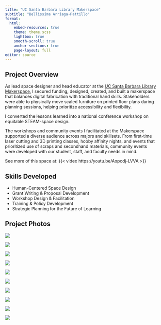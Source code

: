 ```yaml
---
title: "UC Santa Barbara Library Makerspace"
subtitle: "Bellissima Arriaga-Pattillo"
format: 
  html:
    embed-resources: true
    theme: theme.scss
    lightbox: true
    smooth-scroll: true
    anchor-sections: true
    page-layout: full
editor: source
---
```


## Project Overview

As lead space designer and head educator at the [UC Santa Barbara Library Makerspace](https://www.library.ucsb.edu/makerspace), I secured funding, designed, created, and built a makerspace that balances digital fabrication with traditional hand skills. Stakeholders were able to physically move scaled furniture on printed floor plans during planning sessions, helping prioritize accessibility and flexibility.

I converted the lessons learned into a national conference workshop on equitable STEAM-space design.

The workshops and community events I facilitated at the Makerspace supported a diverse audience across majors and skillsets. From first-time laser cutting and 3D printing classes, hobby affinity nights, and events that prioritized use of scraps and secondhand materials, community events were developed with our student, staff, and faculty needs in mind.

See more of this space at: {{< video https://youtu.be/Aopcdj-LVVA >}}

## Skills Developed

-   Human-Centered Space Design
-   Grant Writing & Proposal Development
-   Workshop Design & Facilitation
-   Training & Policy Development
-   Strategic Planning for the Future of Learning

## Project Photos

::: {.gallery layout-ncol=3}

![](UCSB_img/UCSB_1@300x.png){fig-alt="UCSB Image 1"}

![](UCSB_img/UCSB_2@300x.png){fig-alt="UCSB Image 2"}

![](UCSB_img/UCSB_3@300x.png){fig-alt="UCSB Image 3"}

![](UCSB_img/UCSB_4@300x.png){fig-alt="UCSB Image 4"}

![](UCSB_img/UCSB_5@300x.png){fig-alt="UCSB Image 5"}

![](UCSB_img/UCSB_6@300x.png){fig-alt="UCSB Image 6"}

![](UCSB_img/UCSB_7@300x.png){fig-alt="UCSB Image 7"}

![](UCSB_img/UCSB_8@300x.png){fig-alt="UCSB Image 8"}

![](UCSB_img/UCSB_9@300x.png){fig-alt="UCSB Image 9"}

![](UCSB_img/UCSB_10@300x.png){fig-alt="UCSB Image 10"}

:::


